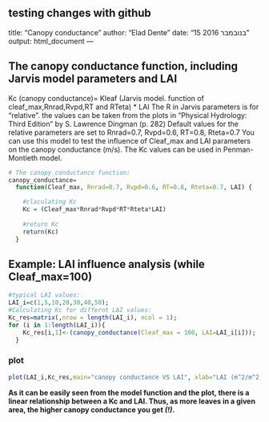 testing changes with github
---
title: "Canopy conductance"
author: "Elad Dente"
date: "15 בנובמבר 2016"
output: html_document
---

## The canopy conductance function, including Jarvis model parameters and LAI

Kc (canopy conductance)= Kleaf (Jarvis model. function of cleaf_max,Rnrad,Rvpd,RT and RTeta) * LAI
The R in Jarvis parameters is for "relative". the values can be taken from the plots in "Physical Hydrology: Third Edition" by S. Lawrence Dingman
(p. 282)
Default values for the relative parameters are set to Rnrad=0.7, Rvpd=0.6, RT=0.8, Rteta=0.7
You can use this model to test the influence of Cleaf_max and LAI parameters on the canopy conductance (m/s).
The Kc values can be used in Penman-Montieth model.

```r
# The canopy_conductance function:
canopy_conductance=
  function(Cleaf_max, Rnrad=0.7, Rvpd=0.6, RT=0.8, Rteta=0.7, LAI) {

    #claculating Kc
    Kc = (Cleaf_max*Rnrad*Rvpd*RT*Rteta*LAI)
    
    #return Kc
    return(Kc)
  }
```


## Example: LAI influence analysis (while Cleaf_max=100)
```r
#typical LAI values:
LAI_i=c(1,5,10,20,30,40,50);
#Calculating Kc for differnt LAI values:
Kc_res=matrix(,nrow = length(LAI_i), ncol = 1);
for (i in 1:length(LAI_i)){
    Kc_res[i,1]<-(canopy_conductance(Cleaf_max = 100, LAI=LAI_i[i]));
  }

```

### plot
```r
plot(LAI_i,Kc_res,main="canopy conductance VS LAI", xlab="LAI (m^2/m^2)", ylab="Kc (m/s)")

```

__As it can be easily seen from the model function and the plot, there is a linear relationship between a Kc and LAI. Thus, as more leaves in a given area, the higher canopy conductance you get _(!)_.__
